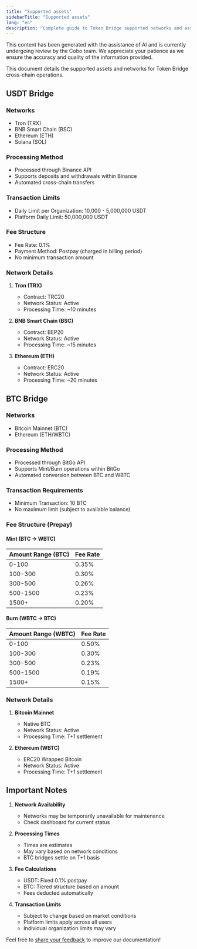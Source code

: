 ```yaml
---
title: "Supported assets"
sidebarTitle: "Supported assets"
lang: "en"
description: "Complete guide to Token Bridge supported networks and assets. Details on USDT bridging across Tron, BNB Chain, and Ethereum, including limits, fees, and processing methods."
---
```


<Note>This content has been generated with the assistance of AI and is currently undergoing review by the Cobo team. We appreciate your patience as we ensure the accuracy and quality of the information provided.</Note>

This document details the supported assets and networks for Token Bridge cross-chain operations.

## USDT Bridge

### Networks
- Tron (TRX)
- BNB Smart Chain (BSC)
- Ethereum (ETH)
- Solana (SOL)

### Processing Method
- Processed through Binance API
- Supports deposits and withdrawals within Binance
- Automated cross-chain transfers

### Transaction Limits
- Daily Limit per Organization: 10,000 - 5,000,000 USDT
- Platform Daily Limit: 50,000,000 USDT

### Fee Structure
- Fee Rate: 0.1%
- Payment Method: Postpay (charged in billing period)
- No minimum transaction amount

### Network Details
1. **Tron (TRX)**
   - Contract: TRC20
   - Network Status: Active
   - Processing Time: ~10 minutes

2. **BNB Smart Chain (BSC)**
   - Contract: BEP20
   - Network Status: Active
   - Processing Time: ~15 minutes

3. **Ethereum (ETH)**
   - Contract: ERC20
   - Network Status: Active
   - Processing Time: ~20 minutes

## BTC Bridge

### Networks
- Bitcoin Mainnet (BTC)
- Ethereum (ETH/WBTC)

### Processing Method
- Processed through BitGo API
- Supports Mint/Burn operations within BitGo
- Automated conversion between BTC and WBTC

### Transaction Requirements
- Minimum Transaction: 10 BTC
- No maximum limit (subject to available balance)

### Fee Structure (Prepay)

#### Mint (BTC → WBTC)
| Amount Range (BTC) | Fee Rate |
|-------------------|----------|
| 0-100             | 0.35%    |
| 100-300           | 0.30%    |
| 300-500           | 0.26%    |
| 500-1500          | 0.23%    |
| 1500+             | 0.20%    |

#### Burn (WBTC → BTC)
| Amount Range (WBTC) | Fee Rate |
|-------------------|----------|
| 0-100             | 0.50%    |
| 100-300           | 0.30%    |
| 300-500           | 0.23%    |
| 500-1500          | 0.19%    |
| 1500+             | 0.15%    |

### Network Details
1. **Bitcoin Mainnet**
   - Native BTC
   - Network Status: Active
   - Processing Time: T+1 settlement

2. **Ethereum (WBTC)**
   - ERC20 Wrapped Bitcoin
   - Network Status: Active
   - Processing Time: T+1 settlement

## Important Notes

1. **Network Availability**
   - Networks may be temporarily unavailable for maintenance
   - Check dashboard for current status

2. **Processing Times**
   - Times are estimates
   - May vary based on network conditions
   - BTC bridges settle on T+1 basis

3. **Fee Calculations**
   - USDT: Fixed 0.1% postpay
   - BTC: Tiered structure based on amount
   - Fees deducted automatically

4. **Transaction Limits**
   - Subject to change based on market conditions
   - Platform limits apply across all users
   - Individual organization limits may vary

<Tip>Feel free to [share your feedback](https://forms.zohopublic.com/cobo/form/DocumentFeedbackForm/formperma/QvLOhxJv1_JMsJ-1dleZ8Itb_7rzN-LtgvsDdxosoVI?referrername=manuals) to improve our documentation!</Tip>
